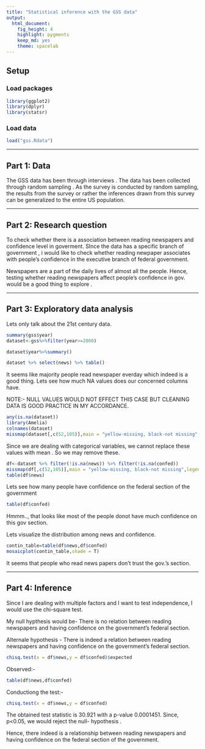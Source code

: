 ```yaml
---
title: "Statistical inference with the GSS data"
output: 
  html_document: 
    fig_height: 4
    highlight: pygments
    keep_md: yes
    theme: spacelab
---
```


## Setup

### Load packages

```r
library(ggplot2)
library(dplyr)
library(statsr)
```

### Load data

```r
load("gss.Rdata")
```



* * *

## Part 1: Data
The GSS data has been through  interviews . The data has been collected through random sampling . As the survey is conducted by random sampling, the results from the survey or rather the inferences drawn from this survey can be generalized to the entire US population.

* * *

## Part 2: Research question
To check whether there is a association between reading newspapers and confidence level in goverment. SInce the data has a specific branch of government , i would like to check whether reading newpaper associates with people's confidence in the executive branch of federal government.

Newspapers are a part of the daily lives of almost all the people. Hence, testing whether reading newspapers affect people's confidence in gov. would be a good thing to explore .
 

* * *

## Part 3: Exploratory data analysis

Lets only talk about the 21st century data.
```r
summary(gss$year)
dataset<-gss%>%filter(year>=2000)

dataset$year%>%summary()

```

```r
dataset %>% select(news) %>% table()
```
It seems like majority people read newspaper everday which indeed is a good thing.
Lets see how much NA values does our concerned columns have.

NOTE:- NULL VALUES WOULD NOT EFFECT THIS CASE BUT CLEANING DATA IS GOOD PRACTICE IN MY ACCORDANCE.
```r
any(is.na(dataset))
library(Amelia)
colnames(dataset)
missmap(dataset[,c(52,105)],main = "yellow-missing, black-not missing",legend = F,col = c("yellow","black"),y.at = c(1),y.labels = c(''))

```
Since we are dealing with categorical variables, we cannot replace these values with mean . So we may remove these.

```r
df<-dataset %>% filter(!is.na(news)) %>% filter(!is.na(confed))
missmap(df[,c(52,105)],main = "yellow-missing, black-not missing",legend = F,col = c("yellow","black"),y.at = c(1),y.labels = c(''))
table(df$news)
```

Lets see how many people have confidence on the federal section of the government

```r
table(df$confed)
```
Hmmm.., that looks like most of the people donot have much confidence on this gov section.

Lets visualize the distribution among news and confidence.
```r
contin_table=table(df$news,df$confed)
mosaicplot(contin_table,shade = T)
```
It seems that people who read news papers don't trust the gov.'s section.

* * *

## Part 4: Inference

Since I are dealing with multiple factors and I want to test independence, I would use the chi-square test. 

My null hypthesis would be- There is no relation between reading newspapers and having confidence on the government's federal section.

Alternale hypothesis - There is indeed a  relation between reading newspapers and having confidence on the government's federal section.

```r
chisq.test(x = df$news,y = df$confed)$expected
```
Observed:-

```r
table(df$news,df$confed)
```

Conductiong the test:-

```r
chisq.test(x = df$news,y = df$confed)
```

The obtained test statistic is 30.921 with a p-value 0.0001451. Since, p<0.05, we would reject the null- hypothesis .

Hence, there indeed is a relationship between reading newspapers and having confidence on the federal section of the government.













